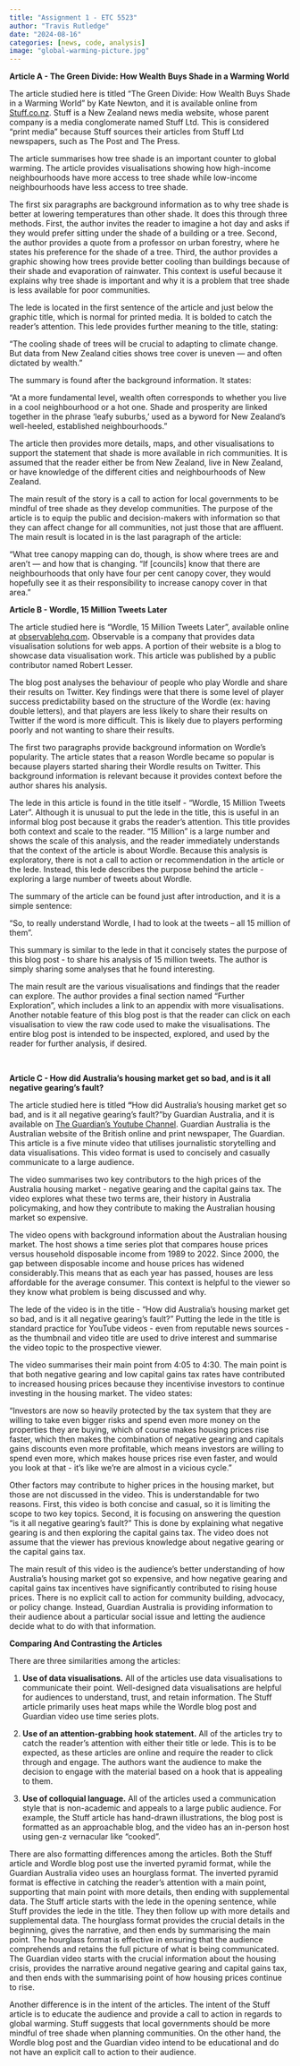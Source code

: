 ```yaml
---
title: "Assignment 1 - ETC 5523"
author: "Travis Rutledge"
date: "2024-08-16"
categories: [news, code, analysis]
image: "global-warming-picture.jpg"
---
```


**Article A - The Green Divide: How Wealth Buys Shade in a Warming World**

The article studied here is titled “The Green Divide: How Wealth Buys Shade in a Warming World” by Kate Newton, and it is available online from [Stuff.co.nz](https://interactives.stuff.co.nz/2022/03/urban-heat-island-tree-cover/). Stuff is a New Zealand news media website, whose parent company is a media conglomerate named Stuff Ltd. This is considered “print media” because Stuff sources their articles from Stuff Ltd newspapers, such as The Post and The Press. 

The article summarises how tree shade is an important counter to global warming. The article provides visualisations showing how high-income neighbourhoods have more access to tree shade while low-income neighbourhoods have less access to tree shade.

The first six paragraphs are background information as to why tree shade is better at lowering temperatures than other shade. It does this through three methods. First, the author invites the reader to imagine a hot day and asks if they would prefer sitting under the shade of a building or a tree. Second, the author provides a quote from a professor on urban forestry, where he states his preference for the shade of a tree. Third, the author provides a graphic showing how trees provide better cooling than buildings because of their shade and evaporation of rainwater. This context is useful because it explains why tree shade is important and why it is a problem that tree shade is less available for poor communities.

The lede is located in the first sentence of the article and just below the graphic title, which is normal for printed media. It is bolded to catch the reader’s attention. This lede provides further meaning to the title, stating:

“The cooling shade of trees will be crucial to adapting to climate change. But data from New Zealand cities shows tree cover is uneven — and often dictated by wealth.”

The summary is found after the background information. It states:

“At a more fundamental level, wealth often corresponds to whether you live in a cool neighbourhood or a hot one. Shade and prosperity are linked together in the phrase ‘leafy suburbs,’ used as a byword for New Zealand’s well-heeled, established neighbourhoods.”

The article then provides more details, maps, and other visualisations to support the statement that shade is more available in rich communities. It is assumed that the reader either be from New Zealand, live in New Zealand, or have knowledge of the different cities and neighbourhoods of New Zealand. 

The main result of the story is a call to action for local governments to be mindful of tree shade as they develop communities. The purpose of the article is to equip the public and decision-makers with information so that they can affect change for all communities, not just those that are affluent. The main result is located in is the last paragraph of the article:

“What tree canopy mapping can do, though, is show where trees are and aren’t — and how that is changing. “If \[councils\] know that there are neighbourhoods that only have four per cent canopy cover, they would hopefully see it as their responsibility to increase canopy cover in that area.”

**Article B - Wordle, 15 Million Tweets Later**

The article studied here is “Wordle, 15 Million Tweets Later”, available online at [observablehq.com](https://observablehq.com/@rlesser)**.** Observable is a company that provides data visualisation solutions for web apps. A portion of their website is a blog to showcase data visualisation work. This article was published by a public contributor named Robert Lesser.

The blog post analyses the behaviour of people who play Wordle and share their results on Twitter. Key findings were that there is some level of player success predictability based on the structure of the Wordle (ex: having double letters), and that players are less likely to share their results on Twitter if the word is more difficult. This is likely due to players performing poorly and not wanting to share their results. 

The first two paragraphs provide background information on Wordle’s popularity. The article states that a reason Wordle became so popular is because players started sharing their Wordle results on Twitter. This background information is relevant because it provides context before the author shares his analysis.

The lede in this article is found in the title itself - “Wordle, 15 Million Tweets Later”. Although it is unusual to put the lede in the title, this is useful in an informal blog post because it grabs the reader’s attention. This title provides both context and scale to the reader. “15 Million” is a large number and shows the scale of this analysis, and the reader immediately understands that the context of the article is about Wordle. Because this analysis is exploratory, there is not a call to action or recommendation in the article or the lede. Instead, this lede describes the purpose behind the article - exploring a large number of tweets about Wordle. 

The summary of the article can be found just after introduction, and it is a simple sentence:

“So, to really understand Wordle, I had to look at the tweets – all 15 million of them”.

This summary is similar to the lede in that it concisely states the purpose of this blog post - to share his analysis of 15 million tweets. The author is simply sharing some analyses that he found interesting.  

The main result are the various visualisations and findings that the reader can explore. The author provides a final section named “Further Exploration”, which includes a link to an appendix with more visualisations. Another notable feature of this blog post is that the reader can click on each visualisation to view the raw code used to make the visualisations. The entire blog post is intended to be inspected, explored, and used by the reader for further analysis, if desired. 

\

**Article C - How did Australia's housing market get so bad, and is it all negative gearing's fault?**

The article studied here is titled **“**How did Australia's housing market get so bad, and is it all negative gearing's fault?”by Guardian Australia, and it is available on [The Guardian’s Youtube Channel](https://www.youtube.com/watch?v=iqUFERBJwoY). Guardian Australia is the Australian website of the British online and print newspaper, The Guardian. This article is a five minute video that utilises journalistic storytelling and data visualisations. This video format is used to concisely and casually communicate to a large audience. 

The video summarises two key contributors to the high prices of the Australia housing market - negative gearing and the capital gains tax. The video explores what these two terms are, their history in Australia policymaking, and how they contribute to making the Australian housing market so expensive. 

The video opens with background information about the Australian housing market. The host shows a time series plot that compares house prices versus household disposable income from 1989 to 2022. Since 2000, the gap between disposable income and house prices has widened considerably.This means that as each year has passed, houses are less affordable for the average consumer. This context is helpful to the viewer so they know what problem is being discussed and why. 

The lede of the video is in the title - “How did Australia's housing market get so bad, and is it all negative gearing's fault?” Putting the lede in the title is standard practice for YouTube videos - even from reputable news sources - as the thumbnail and video title are used to drive interest and summarise the video topic to the prospective viewer.  

The video summarises their main point from 4:05 to 4:30. The main point is that both negative gearing and low capital gains tax rates have contributed to increased housing prices because they incentivise investors to continue investing in the housing market. The video states:

“Investors are now so heavily protected by the tax system that they are willing to take even bigger risks and spend even more money on the properties they are buying, which of course makes housing prices rise faster, which then makes the combination of negative gearing and capitals gains discounts even more profitable, which means investors are willing to spend even more, which makes house prices rise even faster, and would you look at that - it’s like we're are almost in a vicious cycle.” 

Other factors may contribute to higher prices in the housing market, but those are not discussed in the video. This is understandable for two reasons. First, this video is both concise and casual, so it is limiting the scope to two key topics. Second, it is focusing on answering the question “is it all negative gearing’s fault?” This is done by explaining what negative gearing is and then exploring the capital gains tax. The video does not assume that the viewer has previous knowledge about negative gearing or the capital gains tax.

The main result of this video is the audience’s better understanding of how Australia’s housing market got so expensive, and how negative gearing and capital gains tax incentives have significantly contributed to rising house prices. There is no explicit call to action for community building, advocacy, or policy change. Instead, Guardian Australia is providing information to their audience about a particular social issue and letting the audience decide what to do with that information. 

**Comparing And Contrasting the Articles**

There are three similarities among the articles:

1.  **Use of data visualisations.** All of the articles use data visualisations to communicate their point. Well-designed data visualisations are helpful for audiences to understand, trust, and retain information. The Stuff article primarily uses heat maps while the Wordle blog post and Guardian video use time series plots. 

2.  **Use of an attention-grabbing hook statement.** All of the articles try to catch the reader’s attention with either their title or lede. This is to be expected, as these articles are online and require the reader to click through and engage. The authors want the audience to make the decision to engage with the material based on a hook that is appealing to them. 

3.  **Use of colloquial language.** All of the articles used a communication style that is non-academic and appeals to a large public audience. For example, the Stuff article has hand-drawn illustrations, the blog post is formatted as an approachable blog, and the video has an in-person host using gen-z vernacular like “cooked”. 

There are also formatting differences among the articles. Both the Stuff article and Wordle blog post use the inverted pyramid format, while the Guardian Australia video uses an hourglass format. The inverted pyramid format is effective in catching the reader’s attention with a main point, supporting that main point with more details, then ending with supplemental data. The Stuff article starts with the lede in the opening sentence, while Stuff provides the lede in the title. They then follow up with more details and supplemental data. The hourglass format provides the crucial details in the beginning, gives the narrative, and then ends by summarising the main point. The hourglass format is effective in ensuring that the audience comprehends and retains the full picture of what is being communicated. The Guardian video starts with the crucial information about the housing crisis, provides the narrative around negative gearing and capital gains tax, and then ends with the summarising point of how housing prices continue to rise. 

Another difference is in the intent of the articles. The intent of the Stuff article is to educate the audience and provide a call to action in regards to global warming. Stuff suggests that local governments should be more mindful of tree shade when planning communities. On the other hand, the Wordle blog post and the Guardian video intend to be educational and do not have an explicit call to action to their audience.

\
\
\
